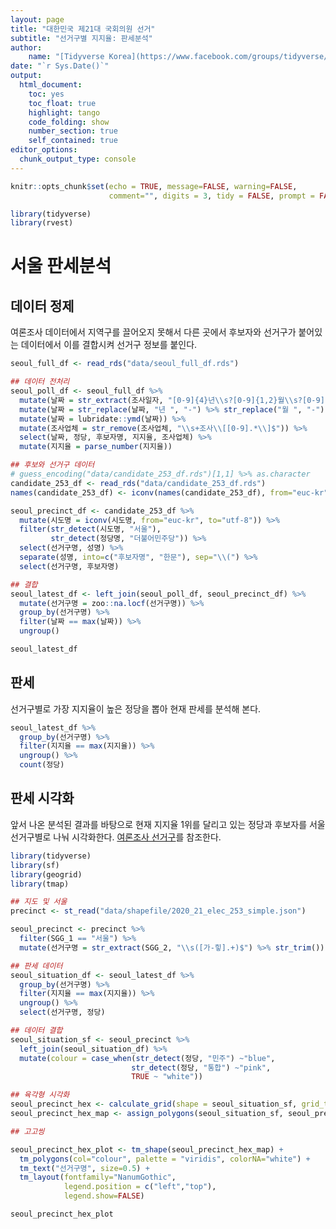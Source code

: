 ```yaml
---
layout: page
title: "대한민국 제21대 국회의원 선거"
subtitle: "선거구별 지지율: 판세분석"
author:
    name: "[Tidyverse Korea](https://www.facebook.com/groups/tidyverse/)"
date: "`r Sys.Date()`"
output:
  html_document: 
    toc: yes
    toc_float: true
    highlight: tango
    code_folding: show
    number_section: true
    self_contained: true
editor_options: 
  chunk_output_type: console
---
```


```r
knitr::opts_chunk$set(echo = TRUE, message=FALSE, warning=FALSE,
                      comment="", digits = 3, tidy = FALSE, prompt = FALSE, fig.align = 'center')

library(tidyverse)
library(rvest)

```

# 서울 판세분석 {#precinct-approval-situation}

## 데이터 정제 {#precinct-approval-situation-preprocessing}

여론조사 데이터에서 지역구를 끌어오지 못해서 다른 곳에서 후보자와 선거구가 붙어있는 데이터에서 이를 결합시켜 선거구 정보를 붙인다.

```r
seoul_full_df <- read_rds("data/seoul_full_df.rds")

## 데이터 전처리
seoul_poll_df <- seoul_full_df %>% 
  mutate(날짜 = str_extract(조사일자, "[0-9]{4}년\\s?[0-9]{1,2}월\\s?[0-9]{1,2}")) %>% 
  mutate(날짜 = str_replace(날짜, "년 ", "-") %>% str_replace("월 ", "-")) %>% 
  mutate(날짜 = lubridate::ymd(날짜)) %>% 
  mutate(조사업체 = str_remove(조사업체, "\\s+조사\\[[0-9].*\\]$")) %>% 
  select(날짜, 정당, 후보자명, 지지율, 조사업체) %>% 
  mutate(지지율 = parse_number(지지율))

## 후보와 선거구 데이터 
# guess_encoding("data/candidate_253_df.rds")[1,1] %>% as.character
candidate_253_df <- read_rds("data/candidate_253_df.rds")
names(candidate_253_df) <- iconv(names(candidate_253_df), from="euc-kr", to="utf-8")

seoul_precinct_df <- candidate_253_df %>% 
  mutate(시도명 = iconv(시도명, from="euc-kr", to="utf-8")) %>% 
  filter(str_detect(시도명, "서울"),
         str_detect(정당명, "더불어민주당")) %>% 
  select(선거구명, 성명) %>% 
  separate(성명, into=c("후보자명", "한문"), sep="\\(") %>% 
  select(선거구명, 후보자명)

## 결합
seoul_latest_df <- left_join(seoul_poll_df, seoul_precinct_df) %>% 
  mutate(선거구명 = zoo::na.locf(선거구명)) %>% 
  group_by(선거구명) %>% 
  filter(날짜 == max(날짜)) %>% 
  ungroup()

seoul_latest_df
```

## 판세 {#seoul-situation-ready}

선거구별로 가장 지지율이 높은 정당을 뽑아 현재 판세를 분석해 본다.

```r
seoul_latest_df %>% 
  group_by(선거구명) %>% 
  filter(지지율 == max(지지율)) %>% 
  ungroup() %>% 
  count(정당)
```

## 판세 시각화 {#seoul-situation-ready-viz}

앞서 나온 분석된 결과를 바탕으로 현재 지지율 1위를 달리고 있는 정당과 후보자를 서울 선거구별로 나눠 시각화한다. [여론조사 선거구](https://statkclee.github.io/election/election-precinct.html)를 참조한다.

```r
library(tidyverse)
library(sf)
library(geogrid)
library(tmap)

## 지도 및 서울
precinct <- st_read("data/shapefile/2020_21_elec_253_simple.json")

seoul_precinct <- precinct %>% 
  filter(SGG_1 == "서울") %>% 
  mutate(선거구명 = str_extract(SGG_2, "\\s([가-힣].+)$") %>% str_trim())

## 판세 데이터
seoul_situation_df <- seoul_latest_df %>% 
  group_by(선거구명) %>% 
  filter(지지율 == max(지지율)) %>% 
  ungroup() %>% 
  select(선거구명, 정당)

## 데이터 결합
seoul_situation_sf <- seoul_precinct %>% 
  left_join(seoul_situation_df) %>% 
  mutate(colour = case_when(str_detect(정당, "민주") ~"blue",
                           str_detect(정당, "통합") ~"pink",
                           TRUE ~ "white"))

## 육각형 시각화
seoul_precinct_hex <- calculate_grid(shape = seoul_situation_sf, grid_type = "hexagonal", seed = 3)
seoul_precinct_hex_map <- assign_polygons(seoul_situation_sf, seoul_precinct_hex)

## 고고씽

seoul_precinct_hex_plot <- tm_shape(seoul_precinct_hex_map) + 
  tm_polygons(col="colour", palette = "viridis", colorNA="white") +
  tm_text("선거구명", size=0.5) +
  tm_layout(fontfamily="NanumGothic",
            legend.position = c("left","top"),
            legend.show=FALSE)

seoul_precinct_hex_plot
```